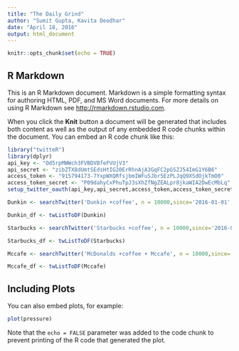 ```yaml
---
title: "The Daily Grind"
author: "Sumit Gupta, Kavita Deodhar"
date: "April 18, 2016"
output: html_document
---
```


```r
knitr::opts_chunk$set(echo = TRUE)
```

## R Markdown

This is an R Markdown document. Markdown is a simple formatting syntax for authoring HTML, PDF, and MS Word documents. For more details on using R Markdown see <http://rmarkdown.rstudio.com>.

When you click the **Knit** button a document will be generated that includes both content as well as the output of any embedded R code chunks within the document. You can embed an R code chunk like this:

```r
library("twitteR")
library(dplyr)
api_key <- "Od5rpMWWch3FVBDVBfeFVUjV3"
api_secret <- "zibZTX8dUmtSEdsHtIG20ErRhnAjA3GqFC2pGSZJ54ImG1Y6B6"
access_token <- "915794173-7YxpWXQRfsjbmIWFuSJbr5EzPLJqQ9XSdOjkTmO0"
access_token_secret <- "P09dahyCxPhuTpJ3sXhZfNgZEALpr8jkaWIA2DwEcMbLq"
setup_twitter_oauth(api_key,api_secret,access_token,access_token_secret)

Dunkin <- searchTwitter('Dunkin +coffee', n = 10000,since='2016-01-01', until='2016-04-19')

Dunkin_df <- twListToDF(Dunkin)

Starbucks <- searchTwitter('Starbucks +coffee', n = 10000,since='2016-01-01', until='2016-04-19')

Starbucks_df <- twListToDF(Starbucks)

Mccafe <- searchTwitter('McDonalds +coffee + Mccafe', n = 10000,since='2016-01-01', until='2016-04-19')

Mccafe_df <- twListToDF(Mccafe)

```

## Including Plots

You can also embed plots, for example:

```r
plot(pressure)
```

Note that the `echo = FALSE` parameter was added to the code chunk to prevent printing of the R code that generated the plot.
